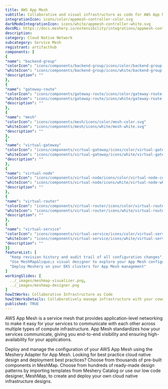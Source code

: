 ```yaml
---
title: AWS App Mesh
subtitle: Collaborative and visual infrastructure as code for AWS App Mesh
integrationIcon: icons/color/appmesh-controller-color.svg
darkModeIntegrationIcon: icons/white/appmesh-controller-white.svg
docURL: https://docs.meshery.io/extensibility/integrations/appmesh-controller
description: 
category: Cloud Native Network
subcategory: Service Mesh
registrant: artifacthub
components: [
{
"name": "backend-group"
"colorIcon": "icons/components/backend-group/icons/color/backend-group-color.svg"
"whiteIcon": "icons/components/backend-group/icons/white/backend-group-white.svg"
"description": ""
},
{
"name": "gateway-route"
"colorIcon": "icons/components/gateway-route/icons/color/gateway-route-color.svg"
"whiteIcon": "icons/components/gateway-route/icons/white/gateway-route-white.svg"
"description": ""
},
{
"name": "mesh"
"colorIcon": "icons/components/mesh/icons/color/mesh-color.svg"
"whiteIcon": "icons/components/mesh/icons/white/mesh-white.svg"
"description": ""
},
{
"name": "virtual-gateway"
"colorIcon": "icons/components/virtual-gateway/icons/color/virtual-gateway-color.svg"
"whiteIcon": "icons/components/virtual-gateway/icons/white/virtual-gateway-white.svg"
"description": ""
},
{
"name": "virtual-node"
"colorIcon": "icons/components/virtual-node/icons/color/virtual-node-color.svg"
"whiteIcon": "icons/components/virtual-node/icons/white/virtual-node-white.svg"
"description": ""
},
{
"name": "virtual-router"
"colorIcon": "icons/components/virtual-router/icons/color/virtual-router-color.svg"
"whiteIcon": "icons/components/virtual-router/icons/white/virtual-router-white.svg"
"description": ""
},
{
"name": "virtual-service"
"colorIcon": "icons/components/virtual-service/icons/color/virtual-service-color.svg"
"whiteIcon": "icons/components/virtual-service/icons/white/virtual-service-white.svg"
"description": ""
}]
featureList: [
  "Keep revision history and audit trail of all configuration changes",
  "Use MeshMap&lsquo;s visual designer to explore your App Mesh configuration",
  "Deploy Meshery on your EKS clusters for App Mesh management"
]
workingSlides: [
  ../_images/meshmap-visualizer.png,
  ../_images/meshmap-designer.png
]
howItWorks: Collaborative Infrastructure as Code
howItWorksDetails: Collaboratively manage infrastructure with your coworkers synchronously sharing the same designs.
published: TRUE
---
```

<p>
AWS App Mesh is a service mesh that provides application-level networking to make it easy for your services to communicate with each other across multiple types of compute infrastructure. App Mesh standardizes how your services communicate, giving you end-to-end visibility and ensuring high-availability for your applications.
</p>
<p>
    Deploy and manage the configuration of your AWS App Mesh using the Meshery Adapter for App Mesh. Looking for best practice cloud native design and deployment best practices? Choose from thousands of pre-built components in MeshMap. Choose from hundreds of ready-made design patterns by importing templates from Meshery Catalog or use our low code designer, MeshMap, to create and deploy your own cloud native infrastructure designs.
</p>

